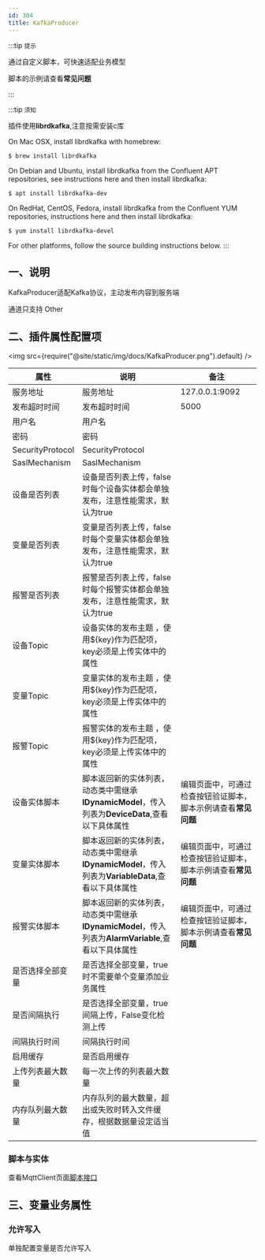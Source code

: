 ```yaml
---
id: 304
title: KafkaProducer
---
```




:::tip `提示`

通过自定义脚本，可快速适配业务模型

脚本的示例请查看**常见问题**

:::

:::tip `须知`

插件使用**librdkafka**,注意按需安装c库

On Mac OSX, install librdkafka with homebrew:
```
$ brew install librdkafka
```
On Debian and Ubuntu, install librdkafka from the Confluent APT repositories, see instructions here and then install librdkafka:
```
$ apt install librdkafka-dev

```
On RedHat, CentOS, Fedora, install librdkafka from the Confluent YUM repositories, instructions here and then install librdkafka:
```
$ yum install librdkafka-devel
```
For other platforms, follow the source building instructions below.
:::

## 一、说明

KafkaProducer适配Kafka协议，主动发布内容到服务端

通道只支持 Other 

## 二、插件属性配置项

<img src={require("@site/static/img/docs/KafkaProducer.png").default} />

| 属性           |  说明                    | 备注|
| ---------------| --------------------------| ---|
| 服务地址         | 服务地址              | 127.0.0.1:9092|
| 发布超时时间         | 发布超时时间             |5000  |
| 用户名         | 用户名             |  |
| 密码         | 密码              |  |
| SecurityProtocol         | SecurityProtocol              |  |
| SaslMechanism         | SaslMechanism              |  |
| 设备是否列表         | 设备是否列表上传，false时每个设备实体都会单独发布，注意性能需求，默认为true             |  |
| 变量是否列表         | 变量是否列表上传，false时每个变量实体都会单独发布，注意性能需求，默认为true             |  |
| 报警是否列表         | 报警是否列表上传，false时每个报警实体都会单独发布，注意性能需求，默认为true             |  |
| 设备Topic         | 设备实体的发布主题 ，使用${key}作为匹配项，key必须是上传实体中的属性            |  |
| 变量Topic         | 变量实体的发布主题 ，使用${key}作为匹配项，key必须是上传实体中的属性            |  |
| 报警Topic         | 报警实体的发布主题 ，使用${key}作为匹配项，key必须是上传实体中的属性            |  |
| 设备实体脚本         | 脚本返回新的实体列表，动态类中需继承**IDynamicModel**，传入列表为**DeviceData**,查看以下具体属性            | 编辑页面中，可通过检查按钮验证脚本，脚本示例请查看**常见问题**  |
| 变量实体脚本         | 脚本返回新的实体列表，动态类中需继承**IDynamicModel**，传入列表为**VariableData**,查看以下具体属性            | 编辑页面中，可通过检查按钮验证脚本，脚本示例请查看**常见问题** |
| 报警实体脚本         | 脚本返回新的实体列表，动态类中需继承**IDynamicModel**，传入列表为**AlarmVariable**,查看以下具体属性            | 编辑页面中，可通过检查按钮验证脚本，脚本示例请查看**常见问题** |
| 是否选择全部变量         | 是否选择全部变量，true时不需要单个变量添加业务属性            |  |
| 是否间隔执行         | 是否选择全部变量，true间隔上传，False变化检测上传            |  |
| 间隔执行时间         | 间隔执行时间           |  |
| 启用缓存         | 是否启用缓存           |  |
| 上传列表最大数量         | 每一次上传的列表最大数量           |  |
| 内存队列最大数量         | 内存队列的最大数量，超出或失败时转入文件缓存，根据数据量设定适当值           |  |

### 脚本与实体

查看MqttClient页面[脚本接口](./301.mdx#脚本接口) 


## 三、变量业务属性

### 允许写入

单独配置变量是否允许写入

